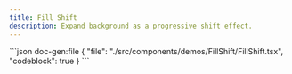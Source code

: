 ```yaml
---
title: Fill Shift
description: Expand background as a progressive shift effect.
---
```


<ComponentPreview name='fill-shift'>
```json doc-gen:file
{
  "file": "./src/components/demos/FillShift/FillShift.tsx",
  "codeblock": true
}
```
</ComponentPreview>
